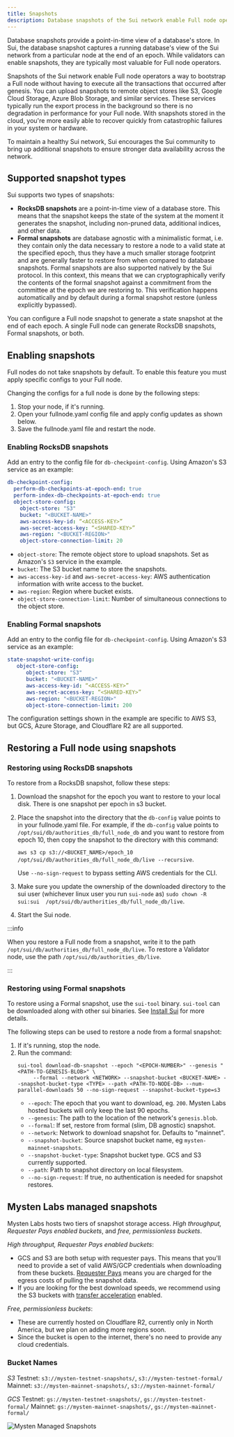 ```yaml
---
title: Snapshots
description: Database snapshots of the Sui network enable Full node operators a way to bootstrap a Full node without having to execute all the transactions that occurred after genesis.
---
```


Database snapshots provide a point-in-time view of a database's store. In Sui, the database snapshot captures a running database's view of the Sui network from a particular node at the end of an epoch. While validators can enable snapshots, they are typically most valuable for Full node operators.

Snapshots of the Sui network enable Full node operators a way to bootstrap a Full node without having to execute all the transactions that occurred after genesis. You can upload snapshots to remote object stores like S3, Google Cloud Storage, Azure Blob Storage, and similar services. These services typically run the export process in the background so there is no degradation in performance for your Full node. With snapshots stored in the cloud, you're more easily able to recover quickly from catastrophic failures in your system or hardware.

To maintain a healthy Sui network, Sui encourages the Sui community to bring up additional snapshots to ensure stronger data availability across the network.

## Supported snapshot types

Sui supports two types of snapshots:

- **RocksDB snapshots** are a point-in-time view of a database store. This means that the snapshot keeps the state of the system at the moment it generates the snapshot, including non-pruned data, additional indices, and other data.
- **Formal snapshots** are database agnostic with a minimalistic format, i.e. they contain only the data necessary to restore a node to a valid state at the specified epoch, thus they have a much smaller storage footprint and are generally faster to restore from when compared to database snapshots. Formal snapshots are also supported natively by the Sui protocol. In this context, this means that we can cryptographically verify the contents of the formal snapshot against a commitment from the committee at the epoch we are restoring to. This verification happens automatically and by default during a formal snapshot restore (unless explicitly bypassed). 

You can configure a Full node snapshot to generate a state snapshot at the end of each epoch.
A single Full node can generate RocksDB snapshots, Formal snapshots, or both.

## Enabling snapshots

Full nodes do not take snapshots by default. To enable this feature you must apply specific configs to your Full node.

Changing the configs for a full node is done by the following steps:

1. Stop your node, if it's running.
2. Open your fullnode.yaml config file and apply config updates as shown below.
3. Save the fullnode.yaml file and restart the node.

### Enabling RocksDB snapshots

Add an entry to the config file for `db-checkpoint-config`. Using Amazon's S3 service as an example:
   ```yaml
   db-checkpoint-config:
     perform-db-checkpoints-at-epoch-end: true
     perform-index-db-checkpoints-at-epoch-end: true
     object-store-config:
       object-store: "S3"
       bucket: "<BUCKET-NAME>"
       aws-access-key-id: “<ACCESS-KEY>”
       aws-secret-access-key: “<SHARED-KEY>”
       aws-region: "<BUCKET-REGION>"
       object-store-connection-limit: 20
   ```
   - `object-store`: The remote object store to upload snapshots. Set as Amazon's `S3` service in the example.
   - `bucket`: The S3 bucket name to store the snapshots.
   - `aws-access-key-id` and `aws-secret-access-key`: AWS authentication information with write access to the bucket.
   - `aws-region`: Region where bucket exists.
   - `object-store-connection-limit`: Number of simultaneous connections to the object store.

### Enabling Formal snapshots

Add an entry to the config file for `db-checkpoint-config`. Using Amazon's S3 service as an example:
   ```yaml
   state-snapshot-write-config:
      object-store-config:
         object-store: "S3"
         bucket: "<BUCKET-NAME>"
         aws-access-key-id: “<ACCESS-KEY>”
         aws-secret-access-key: “<SHARED-KEY>”
         aws-region: "<BUCKET-REGION>"
         object-store-connection-limit: 200
   ```
   The configuration settings shown in the example are specific to AWS S3, but GCS, Azure Storage, and Cloudflare R2 are all supported.

## Restoring a Full node using snapshots

### Restoring using RocksDB snapshots

To restore from a RocksDB snapshot, follow these steps:

1. Download the snapshot for the epoch you want to restore to your local disk. There is one snapshot per epoch in s3 bucket.
1. Place the snapshot into the directory that the `db-config` value points to in your fullnode.yaml file. For example, if the `db-config` value points to `/opt/sui/db/authorities_db/full_node_db` and you want to restore from epoch 10, then copy the snapshot to the directory with this command:

   `aws s3 cp s3://<BUCKET_NAME>/epoch_10 /opt/sui/db/authorities_db/full_node_db/live --recursive`.
   
   Use `--no-sign-request` to bypass setting AWS credentials for the CLI.

1. Make sure you update the ownership of the downloaded directory to the sui user (whichever linux user you run `sui-node` as)
   `sudo chown -R sui:sui  /opt/sui/db/authorities_db/full_node_db/live`.
1. Start the Sui node.

:::info

When you restore a Full node from a snapshot, write it to the path `/opt/sui/db/authorities_db/full_node_db/live`. To restore a Validator node, use the path `/opt/sui/db/authorities_db/live`.

:::

### Restoring using Formal snapshots

To restore using a Formal snapshot, use the `sui-tool` binary. `sui-tool` can be downloaded along with other sui binaries.
See [Install Sui](../developer/getting-started/sui-install.mdx) for more details.

The following steps can be used to restore a node from a formal snapshot:

1. If it's running, stop the node.
2. Run the command:
   ```
   sui-tool download-db-snapshot --epoch "<EPOCH-NUMBER>" --genesis "<PATH-TO-GENESIS-BLOB>" \
        --formal --network <NETWORK> --snapshot-bucket <BUCKET-NAME> --snapshot-bucket-type <TYPE> --path <PATH-TO-NODE-DB> --num-parallel-downloads 50 --no-sign-request --snapshot-bucket-type=s3
   ```
   - `--epoch`: The epoch that you want to download, eg. `200`. Mysten Labs hosted buckets will only keep the last 90 epochs. 
   - `--genesis`: The path to the location of the network's `genesis.blob`.
   - `--formal`: If set, restore from formal (slim, DB agnostic) snapshot.
   - `--network`: Network to download snapshot for. Defaults to "mainnet".
   - `--snapshot-bucket`: Source snapshot bucket name, eg `mysten-mainnet-snapshots`.
   - `--snapshot-bucket-type`: Snapshot bucket type. GCS and S3 currently supported.
   - `--path`: Path to snapshot directory on local filesystem.
   - `--no-sign-request`: If true, no authentication is needed for snapshot restores.


## Mysten Labs managed snapshots

Mysten Labs hosts two tiers of snapshot storage access. *High throughput, Requester Pays enabled buckets*, and *free, permissionless buckets*.

*High throughput, Requester Pays enabled buckets*:
* GCS and S3 are both setup with requester pays. This means that you'll need to provide a set of valid AWS/GCP credentials when downloading from these buckets.
[Requester Pays](https://cloud.google.com/storage/docs/requester-pays) means you are charged for the egress costs of pulling the snapshot data.
* If you are looking for the best download speeds, we recommend using the S3 buckets with [transfer acceleration](https://aws.amazon.com/s3/transfer-acceleration/) enabled.

*Free, permissionless buckets*:
* These are currently hosted on Cloudflare R2, currently only in North America, but we plan on adding more regions soon.
* Since the bucket is open to the internet, there's no need to provide any cloud credentials.

### Bucket Names
*S3*
Testnet: `s3://mysten-testnet-snapshots/`, `s3://mysten-testnet-formal/`
Mainnet: `s3://mysten-mainnet-snapshots/`,  `s3://mysten-mainnet-formal/`

*GCS*
Testnet: `gs://mysten-testnet-snapshots/`, `gs://mysten-testnet-formal/`
Mainnet: `gs://mysten-mainnet-snapshots/`,  `gs://mysten-mainnet-formal/`

![Mysten Managed Snapshots](./images/mysten-cloud-snapshots.png "A diagram that shows the current architecture of mysten snapshot availability")

